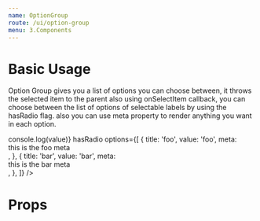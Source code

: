 ```yaml
---
name: OptionGroup
route: /ui/option-group
menu: 3.Components
---
```


# Basic Usage
Option Group gives you a list of options you can choose between,
it throws the selected item to the parent also using onSelectItem callback,
you can choose between the list of options of selectable labels by using the hasRadio flag.
also you can use meta property to render anything you want in each option.

<Playground>
  <OptionGroup
    className="foobar"
    radioSize={2}
    selectedItem="bar"
    onSelectItem={value => console.log(value)}
    hasRadio
    options={[
      {
        title: 'foo',
        value: 'foo',
        meta: <div style={{width: '200px'}}>this is the foo meta</div>,
      },
      {
        title: 'bar',
        value: 'bar',
        meta: <div style={{width: '200px'}}>this is the bar meta</div>,
      },
    ]}
  />
</Playground>

<br />

# Props
<Props of={OptionGroup} />
